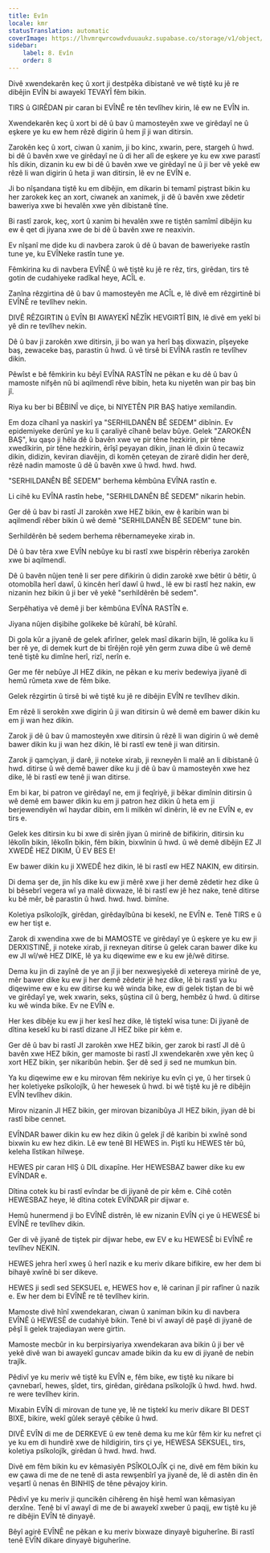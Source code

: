 ```yaml
---
title: Evîn
locale: kmr
statusTranslation: automatic
coverImage: https://lhvmrqwrcowdvduuaukz.supabase.co/storage/v1/object/public/strapi-uploads/small_cover-educacion-fundamental.webp-2d51a7828a2b1309555be27f7e2a61a0.webp
sidebar:
    label: 8. Evîn
    order: 8
---
```

Divê xwendekarên keç û xort ji destpêka dibistanê ve wê tiştê ku jê re dibêjin EVÎN bi awayekî TEVAYÎ fêm bikin.

TIRS û GIRÊDAN pir caran bi EVÎNÊ re tên tevlîhev kirin, lê ew ne EVÎN in.

Xwendekarên keç û xort bi dê û bav û mamosteyên xwe ve girêdayî ne û eşkere ye ku ew hem rêzê digirin û hem jî ji wan ditirsin.

Zarokên keç û xort, ciwan û xanim, ji bo kinc, xwarin, pere, stargeh û hwd. bi dê û bavên xwe ve girêdayî ne û di her alî de eşkere ye ku ew xwe parastî hîs dikin, dizanin ku ew bi dê û bavên xwe ve girêdayî ne û ji ber vê yekê ew rêzê li wan digirin û heta ji wan ditirsin, lê ev ne EVÎN e.

Ji bo nîşandana tiştê ku em dibêjin, em dikarin bi temamî piştrast bikin ku her zarokek keç an xort, ciwanek an xanimek, ji dê û bavên xwe zêdetir baweriya xwe bi hevalên xwe yên dibistanê tîne.

Bi rastî zarok, keç, xort û xanim bi hevalên xwe re tiştên samîmî dibêjin ku ew ê qet di jiyana xwe de bi dê û bavên xwe re neaxivin.

Ev nîşanî me dide ku di navbera zarok û dê û bavan de baweriyeke rastîn tune ye, ku EVÎNeke rastîn tune ye.

Fêmkirina ku di navbera EVÎNÊ û wê tiştê ku jê re rêz, tirs, girêdan, tirs tê gotin de cudahiyeke radîkal heye, ACÎL e.

Zanîna rêzgirtina dê û bav û mamosteyên me ACÎL e, lê divê em rêzgirtinê bi EVÎNÊ re tevlîhev nekin.

DIVÊ RÊZGIRTIN û EVÎN BI AWAYEKÎ NÊZÎK HEVGIRTÎ BIN, lê divê em yekî bi yê din re tevlîhev nekin.

Dê û bav ji zarokên xwe ditirsin, ji bo wan ya herî baş dixwazin, pîşeyeke baş, zewaceke baş, parastin û hwd. û vê tirsê bi EVÎNA rastîn re tevlîhev dikin.

Pêwîst e bê fêmkirin ku bêyî EVÎNA RASTÎN ne pêkan e ku dê û bav û mamoste nifşên nû bi aqilmendî rêve bibin, heta ku niyetên wan pir baş bin jî.

Riya ku ber bi BÊBINÎ ve diçe, bi NIYETÊN PIR BAŞ hatiye xemilandin.

Em doza cîhanî ya naskirî ya "SERHILDANÊN BÊ SEDEM" dibînin. Ev epidemiyeke derûnî ye ku li çaraliyê cîhanê belav bûye. Gelek "ZAROKÊN BAŞ", ku qaşo ji hêla dê û bavên xwe ve pir têne hezkirin, pir têne xwedîkirin, pir têne hezkirin, êrîşî peyayan dikin, jinan lê dixin û tecawiz dikin, didizin, keviran diavêjin, di komên çeteyan de zirarê didin her derê, rêzê nadin mamoste û dê û bavên xwe û hwd. hwd. hwd.

"SERHILDANÊN BÊ SEDEM" berhema kêmbûna EVÎNA rastîn e.

Li cihê ku EVÎNA rastîn hebe, "SERHILDANÊN BÊ SEDEM" nikarin hebin.

Ger dê û bav bi rastî JI zarokên xwe HEZ bikin, ew ê karibin wan bi aqilmendî rêber bikin û wê demê "SERHILDANÊN BÊ SEDEM" tune bin.

Serhildêrên bê sedem berhema rêbernameyeke xirab in.

Dê û bav têra xwe EVÎN nebûye ku bi rastî xwe bispêrin rêberiya zarokên xwe bi aqilmendî.

Dê û bavên nûjen tenê li ser pere difikirin û didin zarokê xwe bêtir û bêtir, û otomobîla herî dawî, û kincên herî dawî û hwd., lê ew bi rastî hez nakin, ew nizanin hez bikin û ji ber vê yekê "serhildêrên bê sedem".

Serpêhatiya vê demê ji ber kêmbûna EVÎNA RASTÎN e.

Jiyana nûjen dişibihe golikeke bê kûrahî, bê kûrahî.

Di gola kûr a jiyanê de gelek afirîner, gelek masî dikarin bijîn, lê golika ku li ber rê ye, di demek kurt de bi tîrêjên rojê yên germ zuwa dibe û wê demê tenê tiştê ku dimîne herî, rizî, nerîn e.

Ger me fêr nebûye JI HEZ dikin, ne pêkan e ku meriv bedewiya jiyanê di hemû rûmeta xwe de fêm bike.

Gelek rêzgirtin û tirsê bi wê tiştê ku jê re dibêjin EVÎN re tevlîhev dikin.

Em rêzê li serokên xwe digirin û ji wan ditirsin û wê demê em bawer dikin ku em ji wan hez dikin.

Zarok ji dê û bav û mamosteyên xwe ditirsin û rêzê li wan digirin û wê demê bawer dikin ku ji wan hez dikin, lê bi rastî ew tenê ji wan ditirsin.

Zarok ji qamçiyan, ji darê, ji noteke xirab, ji rexneyên li malê an li dibistanê û hwd. ditirse û wê demê bawer dike ku ji dê û bav û mamosteyên xwe hez dike, lê bi rastî ew tenê ji wan ditirse.

Em bi kar, bi patron ve girêdayî ne, em ji feqîriyê, ji bêkar dimînin ditirsin û wê demê em bawer dikin ku em ji patron hez dikin û heta em ji berjewendiyên wî haydar dibin, em li milkên wî dinêrin, lê ev ne EVÎN e, ev tirs e.

Gelek kes ditirsin ku bi xwe di sirên jiyan û mirinê de bifikirin, ditirsin ku lêkolîn bikin, lêkolîn bikin, fêm bikin, bixwînin û hwd. û wê demê dibêjin EZ JI XWEDÊ HEZ DIKIM, Û EV BES E!

Ew bawer dikin ku ji XWEDÊ hez dikin, lê bi rastî ew HEZ NAKIN, ew ditirsin.

Di dema şer de, jin hîs dike ku ew ji mêrê xwe ji her demê zêdetir hez dike û bi bêsebrî vegera wî ya malê dixwaze, lê bi rastî ew jê hez nake, tenê ditirse ku bê mêr, bê parastin û hwd. hwd. hwd. bimîne.

Koletiya psîkolojîk, girêdan, girêdayîbûna bi kesekî, ne EVÎN e. Tenê TIRS e û ew her tişt e.

Zarok di xwendina xwe de bi MAMOSTE ve girêdayî ye û eşkere ye ku ew ji DERXISTINÊ, ji noteke xirab, ji rexneyan ditirse û gelek caran bawer dike ku ew JI wî/wê HEZ DIKE, lê ya ku diqewime ew e ku ew jê/wê ditirse.

Dema ku jin di zayînê de ye an jî ji ber nexweşiyekê di xetereya mirinê de ye, mêr bawer dike ku ew ji her demê zêdetir jê hez dike, lê bi rastî ya ku diqewime ew e ku ew ditirse ku wê winda bike, ew di gelek tiştan de bi wê ve girêdayî ye, wek xwarin, seks, şûştina cil û berg, hembêz û hwd. û ditirse ku wê winda bike. Ev ne EVÎN e.

Her kes dibêje ku ew ji her kesî hez dike, lê tiştekî wisa tune: Di jiyanê de dîtina kesekî ku bi rastî dizane JI HEZ bike pir kêm e.

Ger dê û bav bi rastî JI zarokên xwe HEZ bikin, ger zarok bi rastî JI dê û bavên xwe HEZ bikin, ger mamoste bi rastî JI xwendekarên xwe yên keç û xort HEZ bikin, şer nikaribûn hebin. Şer dê sed ji sed ne mumkun bin.

Ya ku diqewime ew e ku mirovan fêm nekiriye ku evîn çi ye, û her tirsek û her koletiyeke psîkolojîk, û her hewesek û hwd. bi wê tiştê ku jê re dibêjin EVÎN tevlîhev dikin.

Mirov nizanin JI HEZ bikin, ger mirovan bizanibûya JI HEZ bikin, jiyan dê bi rastî bibe cennet.

EVÎNDAR bawer dikin ku ew hez dikin û gelek jî dê karibin bi xwînê sond bixwin ku ew hez dikin. Lê ew tenê BI HEWES in. Piştî ku HEWES têr bû, keleha lîstikan hilweşe.

HEWES pir caran HIŞ û DIL dixapîne. Her HEWESBAZ bawer dike ku ew EVÎNDAR e.

Dîtina cotek ku bi rastî evîndar be di jiyanê de pir kêm e. Cihê cotên HEWESBAZ heye, lê dîtina cotek EVÎNDAR pir dijwar e.

Hemû hunermend ji bo EVÎNÊ distrên, lê ew nizanin EVÎN çi ye û HEWESÊ bi EVÎNÊ re tevlîhev dikin.

Ger di vê jiyanê de tiştek pir dijwar hebe, ew EV e ku HEWESÊ bi EVÎNÊ re tevlîhev NEKIN.

HEWES jehra herî xweş û herî nazik e ku meriv dikare bifikire, ew her dem bi bihayê xwînê bi ser dikeve.

HEWES ji sedî sed SEKSUEL e, HEWES hov e, lê carinan jî pir rafîner û nazik e. Ew her dem bi EVÎNÊ re tê tevlîhev kirin.

Mamoste divê hînî xwendekaran, ciwan û xaniman bikin ku di navbera EVÎNÊ û HEWESÊ de cudahiyê bikin. Tenê bi vî awayî dê paşê di jiyanê de pêşî li gelek trajediayan were girtin.

Mamoste mecbûr in ku berpirsiyariya xwendekaran ava bikin û ji ber vê yekê divê wan bi awayekî guncav amade bikin da ku ew di jiyanê de nebin trajîk.

Pêdivî ye ku meriv wê tiştê ku EVÎN e, fêm bike, ew tiştê ku nikare bi çavnebarî, hewes, şîdet, tirs, girêdan, girêdana psîkolojîk û hwd. hwd. hwd. re were tevlîhev kirin.

Mixabin EVÎN di mirovan de tune ye, lê ne tiştekî ku meriv dikare BI DEST BIXE, bikire, wekî gûlek serayê çêbike û hwd.

DIVÊ EVÎN di me de DERKEVE û ew tenê dema ku me kûr fêm kir ku nefret çi ye ku em di hundirê xwe de hildigirin, tirs çi ye, HEWESA SEKSUEL, tirs, koletiya psîkolojîk, girêdan û hwd. hwd. hwd.

Divê em fêm bikin ku ev kêmasiyên PSÎKOLOJÎK çi ne, divê em fêm bikin ku ew çawa di me de ne tenê di asta rewşenbîrî ya jiyanê de, lê di astên din ên veşartî û nenas ên BINHIŞ de têne pêvajoy kirin.

Pêdivî ye ku meriv ji quncikên cihêreng ên hişê hemî wan kêmasiyan derxîne. Tenê bi vî awayî di me de bi awayekî xweber û paqij, ew tiştê ku jê re dibêjin EVÎN tê dinyayê.

Bêyî agirê EVÎNÊ ne pêkan e ku meriv bixwaze dinyayê biguherîne. Bi rastî tenê EVÎN dikare dinyayê biguherîne.

